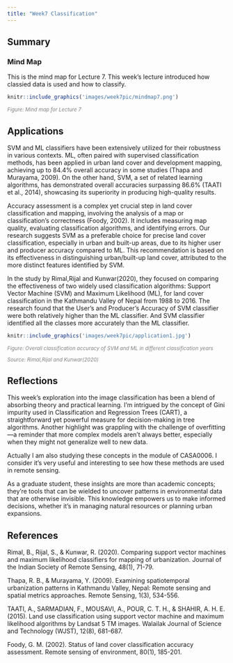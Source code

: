 ```yaml
---
title: "Week7 Classification"
---
```


## Summary

### Mind Map

This is the mind map for Lecture 7. This week's lecture introduced how classied data is used and how to classify.

```r
knitr::include_graphics('images/week7pic/mindmap7.png') 
```

::: {align="center" style="font-size: smaller; color: gray;"}
<em>Figure: Mind map for Lecture 7</em>
:::

## Applications

SVM and ML classifiers have been extensively utilized for their robustness in various contexts. ML, often paired with supervised classification methods, has been applied in urban land cover and development mapping, achieving up to 84.4% overall accuracy in some studies (Thapa and Murayama, 2009). On the other hand, SVM, a set of related learning algorithms, has demonstrated overall accuracies surpassing 86.6% (TAATI et al., 2014), showcasing its superiority in producing high-quality results.

Accuracy assessment is a complex yet crucial step in land cover classification and mapping, involving the analysis of a map or classification's correctness (Foody, 2002). It includes measuring map quality, evaluating classification algorithms, and identifying errors. Our research suggests SVM as a preferable choice for precise land cover classification, especially in urban and built-up areas, due to its higher user and producer accuracy compared to ML. This recommendation is based on its effectiveness in distinguishing urban/built-up land cover, attributed to the more distinct features identified by SVM.

In the study by Rimal,Rijal and Kunwar(2020), they focused on comparing the effectiveness of two widely used classification algorithms: Support Vector Machine (SVM) and Maximum Likelihood (ML), for land cover classification in the Kathmandu Valley of Nepal from 1988 to 2016. The research found that the User's and Producer's Accuracy of SVM classifier were both relatively higher than the ML classifier. And SVM classifier identified all the classes more accurately than the ML classifier.

```r
knitr::include_graphics('images/week7pic/application1.jpg') 
```

::: {align="center" style="font-size: smaller; color: gray;"}
<em>Figure: Overall classification accuracy of SVM and ML in different classification years</em>
:::

::: {align="center" style="font-size: smaller; color: gray;"}
<em>Source: Rimal,Rijal and Kunwar(2020)</em>
:::

## Reflections

This week's exploration into the image classification has been a blend of absorbing theory and practical learning. I'm intrigued by the concept of Gini impurity used in Classification and Regression Trees (CART), a straightforward yet powerful measure for decision-making in tree algorithms. Another highlight was grappling with the challenge of overfitting---a reminder that more complex models aren't always better, especially when they might not generalize well to new data.

Actually I am also studying these concepts in the module of CASA0006. I consider it's very useful and interesting to see how these methods are used in remote sensing.

As a graduate student, these insights are more than academic concepts; they're tools that can be wielded to uncover patterns in environmental data that are otherwise invisible. This knowledge empowers us to make informed decisions, whether it's in managing natural resources or planning urban expansions.

## References

Rimal, B., Rijal, S., & Kunwar, R. (2020). Comparing support vector machines and maximum likelihood classifiers for mapping of urbanization. Journal of the Indian Society of Remote Sensing, 48(1), 71-79.

Thapa, R. B., & Murayama, Y. (2009). Examining spatiotemporal urbanization patterns in Kathmandu Valley, Nepal: Remote sensing and spatial metrics approaches. Remote Sensing, 1(3), 534-556.

TAATI, A., SARMADIAN, F., MOUSAVI, A., POUR, C. T. H., & SHAHIR, A. H. E. (2015). Land use classification using support vector machine and maximum likelihood algorithms by Landsat 5 TM images. Walailak Journal of Science and Technology (WJST), 12(8), 681-687.

Foody, G. M. (2002). Status of land cover classification accuracy assessment. Remote sensing of environment, 80(1), 185-201.
